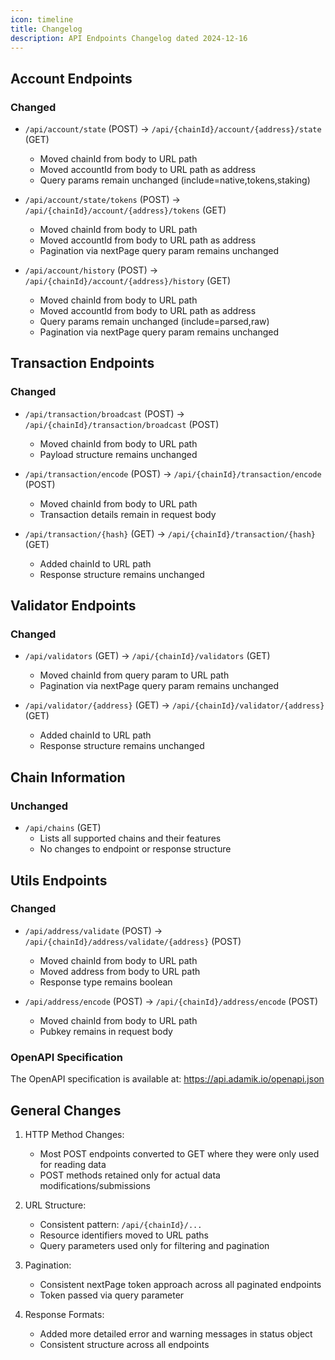 ```yaml
---
icon: timeline
title: Changelog
description: API Endpoints Changelog dated 2024-12-16
---
```


## Account Endpoints

### Changed

- `/api/account/state` (POST) -> `/api/{chainId}/account/{address}/state` (GET)

  - Moved chainId from body to URL path
  - Moved accountId from body to URL path as address
  - Query params remain unchanged (include=native,tokens,staking)

- `/api/account/state/tokens` (POST) -> `/api/{chainId}/account/{address}/tokens` (GET)

  - Moved chainId from body to URL path
  - Moved accountId from body to URL path as address
  - Pagination via nextPage query param remains unchanged

- `/api/account/history` (POST) -> `/api/{chainId}/account/{address}/history` (GET)
  - Moved chainId from body to URL path
  - Moved accountId from body to URL path as address
  - Query params remain unchanged (include=parsed,raw)
  - Pagination via nextPage query param remains unchanged

## Transaction Endpoints

### Changed

- `/api/transaction/broadcast` (POST) -> `/api/{chainId}/transaction/broadcast` (POST)

  - Moved chainId from body to URL path
  - Payload structure remains unchanged

- `/api/transaction/encode` (POST) -> `/api/{chainId}/transaction/encode` (POST)

  - Moved chainId from body to URL path
  - Transaction details remain in request body

- `/api/transaction/{hash}` (GET) -> `/api/{chainId}/transaction/{hash}` (GET)
  - Added chainId to URL path
  - Response structure remains unchanged

## Validator Endpoints

### Changed

- `/api/validators` (GET) -> `/api/{chainId}/validators` (GET)

  - Moved chainId from query param to URL path
  - Pagination via nextPage query param remains unchanged

- `/api/validator/{address}` (GET) -> `/api/{chainId}/validator/{address}` (GET)
  - Added chainId to URL path
  - Response structure remains unchanged

## Chain Information

### Unchanged

- `/api/chains` (GET)
  - Lists all supported chains and their features
  - No changes to endpoint or response structure

## Utils Endpoints

### Changed

- `/api/address/validate` (POST) -> `/api/{chainId}/address/validate/{address}` (POST)

  - Moved chainId from body to URL path
  - Moved address from body to URL path
  - Response type remains boolean

- `/api/address/encode` (POST) -> `/api/{chainId}/address/encode` (POST)
  - Moved chainId from body to URL path
  - Pubkey remains in request body

### OpenAPI Specification

The OpenAPI specification is available at:
https://api.adamik.io/openapi.json

## General Changes

1. HTTP Method Changes:

   - Most POST endpoints converted to GET where they were only used for reading data
   - POST methods retained only for actual data modifications/submissions

2. URL Structure:

   - Consistent pattern: `/api/{chainId}/...`
   - Resource identifiers moved to URL paths
   - Query parameters used only for filtering and pagination

3. Pagination:

   - Consistent nextPage token approach across all paginated endpoints
   - Token passed via query parameter

4. Response Formats:
   - Added more detailed error and warning messages in status object
   - Consistent structure across all endpoints
